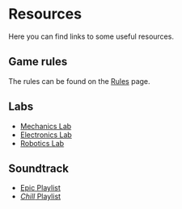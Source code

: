 # Resources

Here you can find links to some useful resources.

## Game rules

The rules can be found on the [Rules](/rules) page.

## Labs

-   [Mechanics Lab](https://drive.google.com/file/d/1-3AYHYAT-df92IiitHppleJTW8lPWcbW/view)
-   [Electronics Lab](https://drive.google.com/file/d/1qBl2XXL8m_OLguVE2KjwGigM5q9kgLkx/view)
-   [Robotics Lab](https://drive.google.com/file/d/1saD1G67QFXe3syIUZvuf7kT5mlCHslYf/view)

## Soundtrack

- [Epic Playlist](https://open.spotify.com/playlist/4ddfuLJGBW3ZlO8cqV8SKr)
- [_Chill_ Playlist](https://open.spotify.com/playlist/5zW9nMrPhv7c6F0Nh1i0UK)
